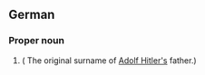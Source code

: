 ==German==

===Proper noun===
{{head|de|proper noun}}

# {{surname|lang=de}} ( The original surname of [[w:Adolf Hitler|Adolf Hitler's]] father.)